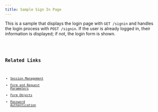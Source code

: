 ```yaml
---
title: Sample Sign In Page
---
```



This is a sample that displays the login page with `GET /signin` and handles the login process with `POST /signin`.
If the user is already logged in, their information is displayed; if not, the login form is shown.

<Code code={sampleCode} lang="astro" title="src/pages/signin.astro" />
<Code code={formCode} lang="ts" title="src/forms/signIn.ts" />

## Related Links

- [Session Management](../guides/session)
- [Form and Request Parameters](../guides/form_and_parameters)
- [Form Objects](../guides/form-objects)
- [Password Authentication](../guides/password-authentication)

